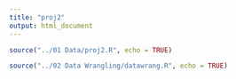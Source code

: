 ```yaml
---
title: "proj2"
output: html_document
---
```



```r
source("../01 Data/proj2.R", echo = TRUE)
```

```r
source("../02 Data Wrangling/datawrang.R", echo = TRUE)
```
